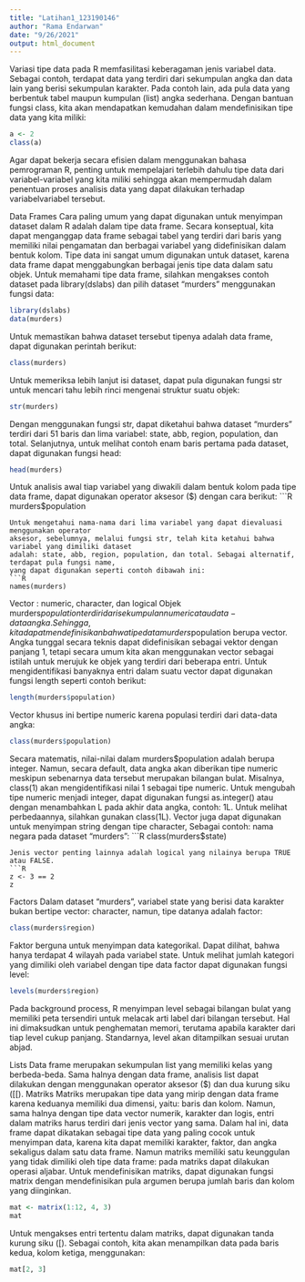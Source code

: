 ---
title: "Latihan1_123190146"
author: "Rama Endarwan"
date: "9/26/2021"
output: html_document
---

Variasi tipe data pada R memfasilitasi keberagaman jenis variabel data. Sebagai contoh, terdapat
data yang terdiri dari sekumpulan angka dan data lain yang berisi sekumpulan karakter. Pada
contoh lain, ada pula data yang berbentuk tabel maupun kumpulan (list) angka sederhana.
Dengan bantuan fungsi class, kita akan mendapatkan kemudahan dalam mendefinisikan tipe
data yang kita miliki:

```{R}
a <- 2
class(a)
```
Agar dapat bekerja secara efisien dalam menggunakan bahasa pemrograman R, penting untuk
mempelajari terlebih dahulu tipe data dari variabel-variabel yang kita miliki sehingga akan
mempermudah dalam penentuan proses analisis data yang dapat dilakukan terhadap variabelvariabel tersebut.

Data Frames
Cara paling umum yang dapat digunakan untuk menyimpan dataset dalam R adalah dalam tipe
data frame. Secara konseptual, kita dapat menganggap data frame sebagai tabel yang terdiri dari
baris yang memiliki nilai pengamatan dan berbagai variabel yang didefinisikan dalam bentuk
kolom. Tipe data ini sangat umum digunakan untuk dataset, karena data frame dapat
menggabungkan berbagai jenis tipe data dalam satu objek. Untuk memahami tipe data frame,
silahkan mengakses contoh dataset pada library(dslabs) dan pilih dataset “murders”
menggunakan fungsi data:

```{R}
library(dslabs)
data(murders)
```
Untuk memastikan bahwa dataset tersebut tipenya adalah data frame, dapat digunakan perintah
berikut:

```{R}
class(murders)
```
Untuk memeriksa lebih lanjut isi dataset, dapat pula digunakan fungsi str untuk mencari tahu
lebih rinci mengenai struktur suatu objek: 
```{R}
str(murders)
```
Dengan menggunakan fungsi str, dapat diketahui bahwa dataset “murders” terdiri dari 51 baris
dan lima variabel: state, abb, region, population, dan total. Selanjutnya, untuk melihat contoh
enam baris pertama pada dataset, dapat digunakan fungsi head: 
```{R}
head(murders) 
```
Untuk analisis awal tiap variabel yang diwakili dalam bentuk kolom pada tipe data frame, dapat
digunakan operator aksesor ($) dengan cara berikut:
```{R}
murders$population
```
Untuk mengetahui nama-nama dari lima variabel yang dapat dievaluasi menggunakan operator
aksesor, sebelumnya, melalui fungsi str, telah kita ketahui bahwa variabel yang dimiliki dataset
adalah: state, abb, region, population, dan total. Sebagai alternatif, terdapat pula fungsi name,
yang dapat digunakan seperti contoh dibawah ini:
```{R}
names(murders)
```
Vector : numeric, character, dan logical
Objek murders$population terdiri dari sekumpulan numeric atau data-data angka. Sehingga,
kita dapat mendefinisikan bahwa tipe data murders$population berupa vector. Angka tunggal
secara teknis dapat didefinisikan sebagai vektor dengan panjang 1, tetapi secara umum kita akan
menggunakan vector sebagai istilah untuk merujuk ke objek yang terdiri dari beberapa entri.
Untuk mengidentifikasi banyaknya entri dalam suatu vector dapat digunakan fungsi length
seperti contoh berikut: 
```{R}
length(murders$population)
```
Vector khusus ini bertipe numeric karena populasi terdiri dari data-data angka: 
```{R}
class(murders$population) 
```
Secara matematis, nilai-nilai dalam murders$population adalah berupa integer. Namun,
secara default, data angka akan diberikan tipe numeric meskipun sebenarnya data tersebut
merupakan bilangan bulat. Misalnya, class(1) akan mengidentifikasi nilai 1 sebagai tipe
numeric. Untuk mengubah tipe numeric menjadi integer, dapat digunakan fungsi as.integer()
atau dengan menambahkan L pada akhir data angka, contoh: 1L. Untuk melihat perbedaannya,
silahkan gunakan class(1L).
Vector juga dapat digunakan untuk menyimpan string dengan tipe character, Sebagai contoh:
nama negara pada dataset “murders”: 
```{R}
class(murders$state)
```
Jenis vector penting lainnya adalah logical yang nilainya berupa TRUE atau FALSE. 
```{R}
z <- 3 == 2
z 
```
Factors
Dalam dataset “murders”, variabel state yang berisi data karakter bukan bertipe vector: character,
namun, tipe datanya adalah factor: 
```{R}
class(murders$region)
```
Faktor berguna untuk menyimpan data kategorikal. Dapat dilihat, bahwa hanya terdapat 4 wilayah
pada variabel state. Untuk melihat jumlah kategori yang dimiliki oleh variabel dengan tipe data
factor dapat digunakan fungsi level: 
```{R}
levels(murders$region) 
```
Pada background process, R menyimpan level sebagai bilangan bulat yang memiliki peta
tersendiri untuk melacak arti label dari bilangan tersebut. Hal ini dimaksudkan untuk
penghematan memori, terutama apabila karakter dari tiap level cukup panjang. Standarnya, level
akan ditampilkan sesuai urutan abjad. 

Lists
Data frame merupakan sekumpulan list yang memiliki kelas yang berbeda-beda. Sama halnya
dengan data frame, analisis list dapat dilakukan dengan menggunakan operator aksesor ($) dan
dua kurung siku ([[).
Matriks
Matriks merupakan tipe data yang mirip dengan data frame karena keduanya memiliki dua
dimensi, yaitu: baris dan kolom. Namun, sama halnya dengan tipe data vector numerik, karakter
dan logis, entri dalam matriks harus terdiri dari jenis vector yang sama. Dalam hal ini, data frame
dapat dikatakan sebagai tipe data yang paling cocok untuk menyimpan data, karena kita dapat
memiliki karakter, faktor, dan angka sekaligus dalam satu data frame. Namun matriks memiliki
satu keunggulan yang tidak dimiliki oleh tipe data frame: pada matriks dapat dilakukan operasi
aljabar.
Untuk mendefinisikan matriks, dapat digunakan fungsi matrix dengan mendefinisikan pula
argumen berupa jumlah baris dan kolom yang diinginkan. 
```{R}
mat <- matrix(1:12, 4, 3)
mat
```
Untuk mengakses entri tertentu dalam matriks, dapat digunakan tanda kurung siku ([). Sebagai
contoh, kita akan menampilkan data pada baris kedua, kolom ketiga, menggunakan: 
```{R}
mat[2, 3]
```
